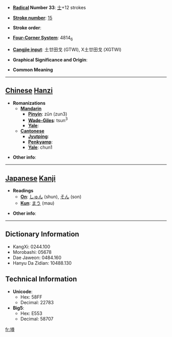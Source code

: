 * '''[[Wiktionary:Chinese radical index| Radical]] Number 33''': [[Wiktionary:Chinese radical index 士|士]]+12 strokes

* '''[[Wiktionary:Chinese total strokes index|Stroke number]]''': [[Wiktionary:Chinese total strokes index 15|15]]

* '''Stroke order''': 

* '''[[Wiktionary:Chinese four corner index|Four-Corner System]]''': 4814<sub>6</sub>

* '''[[Wiktionary:Chinese Cangjie index|Cangjie input]]''': 土廿田戈 (GTWI), X土廿田戈 (XGTWI)

* '''Graphical Significance and Origin''': 

* '''Common Meaning'''

----

== [[Chinese]] [[Hanzi]] ==

* '''Romanizations'''
** '''[[Mandarin]]'''
*** '''[[Pinyin]]''': zǔn (zun3)
*** '''[[Wade-Giles]]''': tsun<sup>3</sup>
*** '''[[Yale]]''': 
** '''[[Cantonese]]'''
*** '''[[Jyutping]]''':
*** '''[[Penkyamp]]''': 
*** '''[[Yale]]''': chun1

* '''Other info''': 

----

== [[Japanese]] [[Kanji]] ==

* '''Readings'''
** '''[[On]]''': [[しゅん]] (shun), [[そん]] (son)
** '''[[Kun]]''': [[まう]] (mau)

* '''Other info''':  

----

== Dictionary Information ==

* KangXi: 0244.100
* Morobashi: 05678
* Dae Jaweon: 0484.160
* Hanyu Da Zidian: 10488.130

== Technical Information ==

* '''Unicode''':
** Hex: 58FF
** Decimal: 22783
* '''Big5''':
** Hex: E553
** Decimal: 58707

[[fr:壿]]